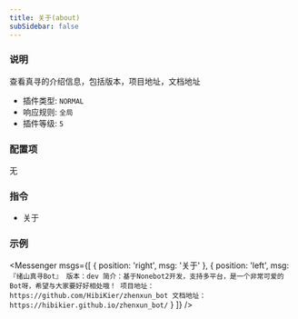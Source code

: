 ```yaml
---
title: 关于(about)
subSidebar: false
---
```


### 说明

查看真寻的介绍信息，包括版本，项目地址，文档地址

- 插件类型: `NORMAL`
- 响应规则: `全局`
- 插件等级: `5`

### 配置项

无

### 指令

- 关于

### 示例

<Messenger 
  msgs={[
    { position: 'right', msg: '关于' },
    { position: 'left', msg: `『绪山真寻Bot』
版本：dev
简介：基于Nonebot2开发，支持多平台，是一个非常可爱的Bot呀，希望与大家要好好相处哦！
项目地址：https://github.com/HibiKier/zhenxun_bot
文档地址：https://hibikier.github.io/zhenxun_bot/` }
  ]}
/>


